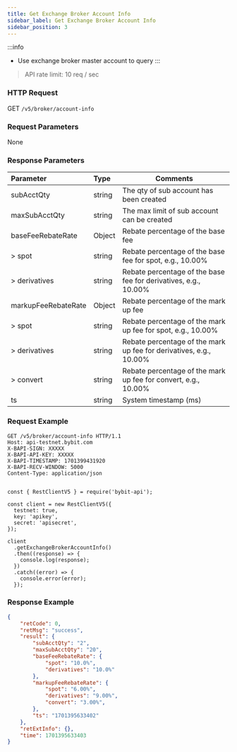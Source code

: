 ```yaml
---
title: Get Exchange Broker Account Info
sidebar_label: Get Exchange Broker Account Info
sidebar_position: 3
---
```

:::info
* Use exchange broker master account to query
:::

> API rate limit: 10 req / sec

### HTTP Request
GET `/v5/broker/account-info`

### Request Parameters
None

### Response Parameters
| Parameter | Type | Comments|
|:----- |:-----|----- |
|subAcctQty |string |The qty of sub account has been created |
|maxSubAcctQty |string |The max limit of sub account can be created|
|baseFeeRebateRate |Object |Rebate percentage of the base fee|
|> spot |string |Rebate percentage of the base fee for spot, e.g., 10.00% |
|> derivatives |string |Rebate percentage of the base fee for derivatives, e.g., 10.00%|
|markupFeeRebateRate |Object |Rebate percentage of the mark up fee|
|> spot |string |Rebate percentage of the mark up fee for spot, e.g., 10.00% |
|> derivatives |string |Rebate percentage of the mark up fee for derivatives, e.g., 10.00%|
|> convert |string |Rebate percentage of the mark up fee for convert, e.g., 10.00%|
|ts |string |System timestamp (ms) |

### Request Example

<Tabs groupId="programming-languages">
<TabItem value="http" label="HTTP">

```http
GET /v5/broker/account-info HTTP/1.1
Host: api-testnet.bybit.com
X-BAPI-SIGN: XXXXX
X-BAPI-API-KEY: XXXXX
X-BAPI-TIMESTAMP: 1701399431920
X-BAPI-RECV-WINDOW: 5000
Content-Type: application/json
```

</TabItem>
<TabItem value="python" label="Python">

```python

```

</TabItem>

<TabItem value="Node" label="Node.js">

```n4js
const { RestClientV5 } = require('bybit-api');

const client = new RestClientV5({
  testnet: true,
  key: 'apikey',
  secret: 'apisecret',
});

client
  .getExchangeBrokerAccountInfo()
  .then((response) => {
    console.log(response);
  })
  .catch((error) => {
    console.error(error);
  });
```

</TabItem>
</Tabs>

### Response Example

```json
{
    "retCode": 0,
    "retMsg": "success",
    "result": {
        "subAcctQty": "2",
        "maxSubAcctQty": "20",
        "baseFeeRebateRate": {
            "spot": "10.0%",
            "derivatives": "10.0%"
        },
        "markupFeeRebateRate": {
            "spot": "6.00%",
            "derivatives": "9.00%",
            "convert": "3.00%",
        },
        "ts": "1701395633402"
    },
    "retExtInfo": {},
    "time": 1701395633403
}
```
